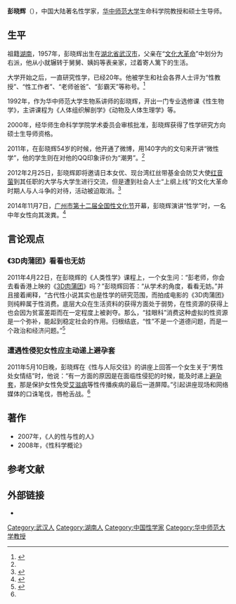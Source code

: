 {{Infobox person
| 图像       = 
| 图像说明   = 
| 姓名       = 彭晓辉
| 英文名     = 
| 原文名     = 
| 本名       = 
| 出生日期   = {{birth date and age|1957|6|11}}
| 出生地     = [[湖北省|湖北省]][[武汉市|武汉市]]
| 死亡日期   = <!--卒年在前生年在后{{death date and age|}} -->
| 死亡地     = 
| 政党       = 
| 政治运动   = 
| 国籍       = {{PRC}}
| 籍贯       = 湖南省<!-- （仅限部分地区人士使用） -->
| 别名       = 
| 种族       = [[汉族|汉族]]
| 语言       = 英语、汉语
| 教育程度   = 
| 母校       = 
| 职业       = 教授、性学家
| 活跃时期   = 
| 组织       = 华中师范大学
| 机构       = 
| 研究领域   = 性学
| 知名于     = 
| 知名作品   = 《人的性与性的人：性学高级教程》<br />《性科学概论》
| 宗教信仰   = 
| 配偶       = <!--{{marriage|姓名|年份}} -->
| 伴侣       = 
| 子女       = 
| 父母       = 
| 亲属       = 
| 呼号       = 
| 受影响于   = 
| 影响于     = 
| 获奖       = <!--  {{Awards|award= |year= |title= }} -->
| 网站       = <!-- {{URL| }} -->
| 签名       = 
}}

'''彭晓辉'''（{{Bd|1957年|6月11日|catIdx=Peng彭晓辉}}），中国大陆著名性学家，[[华中师范大学|华中师范大学]]生命科学院教授和硕士生导师。

==生平==
祖籍[[湖南省|湖南]]，1957年，彭晓辉出生在[[湖北省|湖北省]][[武汉市|武汉市]]，父亲在“[[文化大革命|文化大革命]]”中划分为右派，他从小就辗转于舅舅、姨妈等表亲家，过着寄人篱下的生活。

大学开始之后，一直研究性学，已经20年。他被学生和社会各界人士评为“性教授”、“性工作者”、“老师爸爸”、“彭霸天”等称号。<ref name="multiple1">{{cite web|url=http://news.sina.com.cn/s/sd/2011-05-23/103022513379.shtml|title=《彭晓辉：一位性学导师的20年》|accessdate=2011-06-14|date=2011-05-23|work=中国新闻周刊|publisher=新浪网|archive-date=2016-03-04|archive-url=https://web.archive.org/web/20160304220619/http://news.sina.com.cn/s/sd/2011-05-23/103022513379.shtml|dead-url=no}}</ref>

1992年，作为华中师范大学生物系讲师的彭晓辉，开出一门专业选修课《性生物学》，主讲课程为《人体组织解剖学》《动物及人体生理学》等。

2000年，经华师生命科学学院学术委员会审核批准，彭晓辉获得了性学研究方向硕士生导师资格。

2011年，在彭晓辉54岁的时候，他开通了微博，用140字内的文句来开讲“微性学”，他的学生则在对他的QQ印象评价为“潮男”。<ref name="multiple1"/>

2012年2月25日，彭晓辉即将邀请日本女优、现台湾红丝带基金会防艾大使[[红音萤|红音萤]]到其任职的大学与大学生进行交流，但是遭到社会人士“上纲上线”的文化大革命时期人与人斗争的对待，活动被迫取消。<ref>{{cite web |url=http://news.xinhuanet.com/yuqing/2012-02/27/c_122759073.htm |title=专家邀请女优进大学课堂 网友激辩：合适否 |quote=可以用舆论大哗来形容“AV女优进课堂”的新闻热度，对华中师大、对彭晓辉的批评之声遍布网络的每一个空隙——理由就是很多人普遍认为红音萤曾经的AV女优经历，有辱国人传统思维，其身份之“贱”无资格担当“教育”国人之任。但窃以为，不必对“AV女优进课堂”上纲上线。 |accessdate=2011-06-14 |date=2012-02-27 |work=北京晨报 |archive-date=2012-03-02 |archive-url=https://web.archive.org/web/20120302000534/http://news.xinhuanet.com/yuqing/2012-02/27/c_122759073.htm |dead-url=no }}</ref>

2014年11月7日，[[广州市|广州市]][[第十二届全国性文化节|第十二届全国性文化节]]开幕，彭晓辉演讲“性学”时，一名中年女性向其泼粪。<ref>{{cite web|url=http://ent.sina.com.cn/s/m/2014-11-11/17084238893.shtml|title=性学家亮相性文化节上演讲 被大妈泼粪|accessdate=2014-11-11|date=2014-11-11|work=新浪|archive-date=2016-03-04|archive-url=https://web.archive.org/web/20160304105425/http://ent.sina.com.cn/s/m/2014-11-11/17084238893.shtml|dead-url=no}}</ref>

== 言论观点 ==
=== 《3D肉蒲团》看看也无妨 ===

2011年4月22日，在彭晓辉的《人类性学》课程上，一个女生问：“彭老师，你会去看香港上映的《[[3D肉蒲团|3D肉蒲团]]》吗？”彭晓辉回答：“从学术的角度，看看无妨。”并且接着阐释，“古代性小说其实也是性学的研究范围，而拍成电影的《3D肉蒲团》则纯粹属于性消费。底层大众在生活资料的获得方面处于弱势，在性资源的获得上也会因为贫富差距而在一定程度上被剥夺。那么，“挂眼科”消费这种虚拟的性资源是一个弥补，能起到稳定社会的作用。归根结底，“性”不是一个道德问题，而是一个政治和经济问题。”<ref name="multiple2">{{cite web|url=http://news.cntv.cn/society/20110512/101621.shtml|title=《性学导师讲座认可同性婚姻 观点遭学生当场反驳》|date=2011-05-12|accessdate=2011-06-14|work=扬子晚报|publisher=中国网络电视台|archive-date=2016-03-04|archive-url=https://web.archive.org/web/20160304104527/http://news.cntv.cn/society/20110512/101621.shtml|dead-url=no}}</ref>

=== 遭遇性侵犯女性应主动递上避孕套 ===

2011年5月10日晚，彭晓辉在《性与人际交往》的讲座上回答一个女生关于“男性处女情结”时，他说：“有一方面的原因是在面临性侵犯的时候，能及时递上[[避孕套|避孕套]]，那是保护女性免受[[艾滋病|艾滋病]]等性传播疾病的最后一道屏障。”引起讲座现场和网络媒体的口诛笔伐，唇枪舌战。<ref name="multiple2"/>

==著作==
* 2007年，《人的性与性的人》
* 2008年，《性科学概论》

==参考文献==
{{reflist}}

==外部链接==
*{{Sinaweibo|pxhmicrosexology}}

{{Authority control}}
{{DEFAULTSORT:Peng xiaohui}}
[[Category:武汉人|Category:武汉人]]
[[Category:湖南人|Category:湖南人]]
[[Category:中国性学家|Category:中国性学家]]
[[Category:华中师范大学教授|Category:华中师范大学教授]]